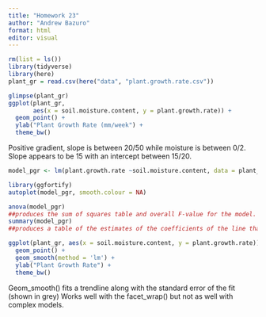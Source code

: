 ```yaml
---
title: "Homework 23"
author: "Andrew Bazuro"
format: html
editor: visual
---
```

```r
rm(list = ls())
library(tidyverse)
library(here)
plant_gr = read.csv(here("data", "plant.growth.rate.csv"))
```

```r
glimpse(plant_gr)
ggplot(plant_gr,
       aes(x = soil.moisture.content, y = plant.growth.rate)) +
  geom_point() +
  ylab("Plant Growth Rate (mm/week") +
  theme_bw()
```

Positive gradient, slope is between 20/50 while moisture is between 0/2. Slope appears to be 15 with an intercept between 15/20.

```r
model_pgr <- lm(plant.growth.rate ~soil.moisture.content, data = plant_gr)
```

```r
library(ggfortify)
autoplot(model_pgr, smooth.colour = NA)
```

```r
anova(model_pgr)
##produces the sum of squares table and overall F-value for the model. Not the anova for means.
summary(model_pgr)
##produces a table of the estimates of the coefficients of the line that is the model.
```

```r
ggplot(plant_gr, aes(x = soil.moisture.content, y = plant.growth.rate)) +
  geom_point() +
  geom_smooth(method = 'lm') +
  ylab("Plant Growth Rate") +
  theme_bw()
```
Geom_smooth() fits a trendline along with the standard error of the fit (shown in grey) Works well with the facet_wrap() but not as well with complex models.
